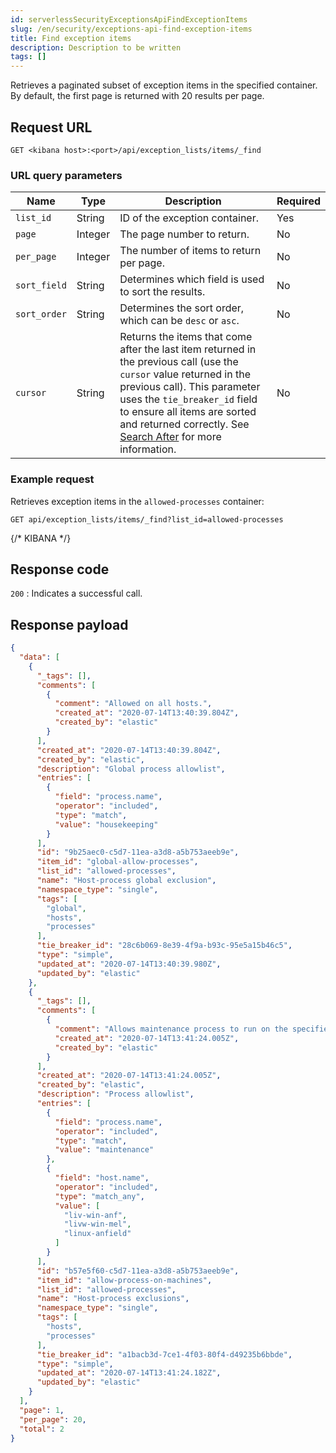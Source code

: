 ```yaml
---
id: serverlessSecurityExceptionsApiFindExceptionItems
slug: /en/security/exceptions-api-find-exception-items
title: Find exception items
description: Description to be written
tags: []
---
```


<div id="exceptions-api-find-exception-items"></div>

Retrieves a paginated subset of exception items in the specified container. By
default, the first page is returned with 20 results per page.

## Request URL

`GET <kibana host>:<port>/api/exception_lists/items/_find`

### URL query parameters

| Name | Type | Description | Required |
|---|---|---|---|
| `list_id` | String | ID of the <DocLink id="serverlessSecurityExceptionsApiCreateContainer">exception container</DocLink>. | Yes |
| `page` | Integer | The page number to return. | No |
| `per_page` | Integer | The number of items to return per page. | No |
| `sort_field` | String | Determines which field is used to sort the results. | No |
| `sort_order` | String | Determines the sort order, which can be `desc` or `asc`. | No |
| `cursor` | String | Returns the items that come after the last item returned in the previous call (use the `cursor` value returned in the previous call). This parameter uses the `tie_breaker_id` field to ensure all items are sorted and returned correctly. See [Search After](((ref))/search-request-body.html#request-body-search-search-after) for more information. | No |

### Example request

Retrieves exception items in the `allowed-processes` container:

```console
GET api/exception_lists/items/_find?list_id=allowed-processes
```
{/* KIBANA */}

## Response code

`200` 
    : Indicates a successful call.

## Response payload

```json
{
  "data": [
    {
      "_tags": [],
      "comments": [
        {
          "comment": "Allowed on all hosts.",
          "created_at": "2020-07-14T13:40:39.804Z",
          "created_by": "elastic"
        }
      ],
      "created_at": "2020-07-14T13:40:39.804Z",
      "created_by": "elastic",
      "description": "Global process allowlist",
      "entries": [
        {
          "field": "process.name",
          "operator": "included",
          "type": "match",
          "value": "housekeeping"
        }
      ],
      "id": "9b25aec0-c5d7-11ea-a3d8-a5b753aeeb9e",
      "item_id": "global-allow-processes",
      "list_id": "allowed-processes",
      "name": "Host-process global exclusion",
      "namespace_type": "single",
      "tags": [
        "global",
        "hosts",
        "processes"
      ],
      "tie_breaker_id": "28c6b069-8e39-4f9a-b93c-95e5a15b46c5",
      "type": "simple",
      "updated_at": "2020-07-14T13:40:39.980Z",
      "updated_by": "elastic"
    },
    {
      "_tags": [],
      "comments": [
        {
          "comment": "Allows maintenance process to run on the specified machines",
          "created_at": "2020-07-14T13:41:24.005Z",
          "created_by": "elastic"
        }
      ],
      "created_at": "2020-07-14T13:41:24.005Z",
      "created_by": "elastic",
      "description": "Process allowlist",
      "entries": [
        {
          "field": "process.name",
          "operator": "included",
          "type": "match",
          "value": "maintenance"
        },
        {
          "field": "host.name",
          "operator": "included",
          "type": "match_any",
          "value": [
            "liv-win-anf",
            "livw-win-mel",
            "linux-anfield"
          ]
        }
      ],
      "id": "b57e5f60-c5d7-11ea-a3d8-a5b753aeeb9e",
      "item_id": "allow-process-on-machines",
      "list_id": "allowed-processes",
      "name": "Host-process exclusions",
      "namespace_type": "single",
      "tags": [
        "hosts",
        "processes"
      ],
      "tie_breaker_id": "a1bacb3d-7ce1-4f03-80f4-d49235b6bbde",
      "type": "simple",
      "updated_at": "2020-07-14T13:41:24.182Z",
      "updated_by": "elastic"
    }
  ],
  "page": 1,
  "per_page": 20,
  "total": 2
}
```
